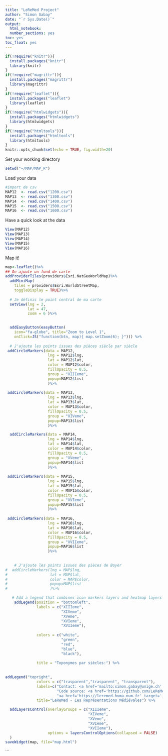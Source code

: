 ```yaml
---
title: "LeReMed Project"
author: "Simon Gabay"
date: "`r Sys.Date()`"
output:
  html_notebook:
  number_sections: yes
toc: yes
toc_float: yes
---
```

  
```r
if(!require("knitr")){
  install.packages("knitr")
  library(knitr)
}
if(!require("magrittr")){
  install.packages("magrittr")
  library(magrittr)
}
if(!require("leaflet")){
  install.packages("leaflet")
  library(leaflet)
}
if(!require("htmlwidgets")){
  install.packages("htmlwidgets")
  library(htmlwidgets)
}
if(!require("htmltools")){
  install.packages("htmltools")
  library(htmltools)
}
knitr::opts_chunk$set(echo = TRUE, fig.width=20)
```

Set your working directory

```r
setwd("~/MAP/MAP_R")
```

Load your data

```r
#import de csv
MAP12  <- read.csv("1200.csv")
MAP13  <- read.csv("1300.csv")
MAP14  <- read.csv("1400.csv")
MAP15  <- read.csv("1500.csv")
MAP16  <- read.csv("1600.csv")
```

Have a quick look at the data

```r
View(MAP12)
View(MAP13)
View(MAP14)
View(MAP15)
View(MAP16)
```

Map it!

```r
map<-leaflet()%>%
## On ajoute un fond de carte
addProviderTiles(providers$Esri.NatGeoWorldMap)%>%
  addMiniMap(
    tiles = providers$Esri.WorldStreetMap,
    toggleDisplay = TRUE)%>%
  
  # Je définis le point central de ma carte
  setView(lng = 2, 
          lat = 47, 
          zoom = 6 )%>%

  
  addEasyButton(easyButton(
    icon="fa-globe", title="Zoom to Level 1",
    onClick=JS("function(btn, map){ map.setZoom(6); }"))) %>%
  
  # J'ajoute les points issues des pièces siècle par siècle
 addCircleMarkers(data = MAP12, 
                   lng = MAP12$lng, 
                   lat = MAP12$lat,
                   color = MAP12$color,
                   fillOpacity = 0.5,
                   group = "XIIIeme",
                   popup=MAP12$list
                   )%>%
  
 addCircleMarkers(data = MAP13, 
                   lng = MAP13$lng, 
                   lat = MAP13$lat,
                   color = MAP13$color,
                   fillOpacity = 0.5,
                   group = "XIVeme",
                   popup=MAP13$list
                   )%>%

  addCircleMarkers(data = MAP14, 
                   lng = MAP14$lng, 
                   lat = MAP14$lat,
                   color = MAP14$color,
                   fillOpacity = 0.5,
                   group = "XVeme",
                   popup=MAP14$list
                   )%>%
  
 addCircleMarkers(data = MAP15, 
                   lng = MAP15$lng, 
                   lat = MAP15$lat,
                   color = MAP15$color,
                   fillOpacity = 0.5,
                   group = "XVIeme",
                   popup=MAP15$list
                   )%>%
  
 addCircleMarkers(data = MAP16, 
                   lng = MAP16$lng, 
                   lat = MAP16$lat,
                   color = MAP16$color,
                   fillOpacity = 0.5,
                   group = "XVIIeme",
                   popup=MAP16$list
                   )%>%
  
  
    # J'ajoute les points issues des pièces de Boyer
#  addCircleMarkers(lng = MAP$lng, 
#                   lat = MAP$lat,
#                   color = MAP$color,
#                   popup=MAP$list
#                   )%>%

   # Add a legend that combines icon markers layers and heatmap layers
    addLegend(position = "bottomleft", 
              labels = c("XIIIeme",
                         "XIVeme",
                         "XVeme",
                         "XVIeme",
                         "XVIIeme"), 
              
              colors = c("white", 
                         "green", 
                         "red", 
                         "blue",
                         "black"),
              
              title = "Toponymes par siècles:") %>%
  
  
addLegend("topright", 
              colors = c("trasparent","trasparent", "transparent"),
              labels=c("Contact: <a href='mailto:simon.gabay@unige.ch' target='_blank'>simon.gabay@unige.ch</a>",
                       "Code source: <a href='https://github.com/LeReMed' target='_blank'>https://github.com/LeReMed</a>",
                       "<a href='https://leremed.huma-num.fr' target='_blank'>Retour à l'application web</a>"),
              title="LeReMed - Les Représentations Médiévales") %>%

  addLayersControl(overlayGroups = c("XIIIeme",
                                     "XIVeme",
                                     "XVeme",
                                     "XVIeme",
                                     "XVIIeme"),
                   options = layersControlOptions(collapsed = FALSE)
  )
saveWidget(map, file="map.html")
```
```